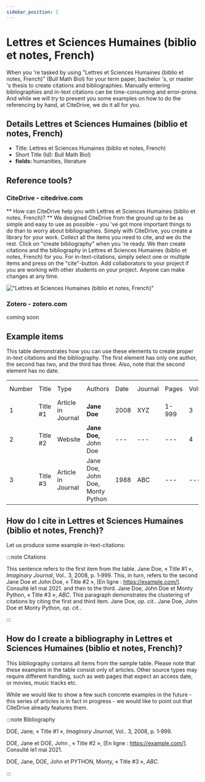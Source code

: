 ```yaml
---
sidebar_position: 1
---
```


# Lettres et Sciences Humaines (biblio et notes, French)

When you 're tasked by using "Lettres et Sciences Humaines (biblio et notes, French)" (Bull Math Biol) for your term paper, bachelor 's, or master 's thesis to create citations and bibliographies.
Manually entering bibliographies and in-text citations can be time-consuming and error-prone. And while we will try to present you some examples on how to do the referencing by hand, at CiteDrive, we do it all for you.

## Details  Lettres et Sciences Humaines (biblio et notes, French)
* Title: Lettres et Sciences Humaines (biblio et notes, French)
* Short Title (Id): Bull Math Biol)
* **fields:** humanities, literature

## Reference tools?
### CiteDrive - citedrive.com
** How can CiteDrive help you with Lettres et Sciences Humaines (biblio et notes, French)? **
We designed CiteDrive from the ground up to be as simple and easy to use as possible - you 've got more important things to do than to worry about bibliographies. Simply with CiteDrive, you create a library for your work. Collect all the items you need to cite, and we do the rest. Click on "create bibliography" when you 're ready. We then create citations and the bibliography in Lettres et Sciences Humaines (biblio et notes, French) for you. For in-text-citations, simply select one or multiple items and press on the "cite"-button. Add collaborators to your project if you are working with other students on your project. Anyone can make changes at any time.


!["Lettres et Sciences Humaines (biblio et notes, French)"](images/lettres-et-sciences-humaines-biblio-et-notes-french.svg "Choose Lettres et Sciences Humaines (biblio et notes, French) in the CiteDrive App")

### Zotero - zotero.com

coming soon

## Example items

This table demonstrates how you can use these elements to create proper in-text citations and the bibliography. The first element has only one author, the second has two, and the third has three. Also, note that the second element has no date.


<table>
  <tr>
   <td>Number
   </td>
   <td>Title
   </td>
   <td>Type
   </td>
   <td>Authors
   </td>
   <td>Date
   </td>
   <td>Journal
   </td>
   <td>Pages
   </td>
   <td>Volume
   </td>
   <td>Issue
   </td>
   <td>Access Date
   </td>
  </tr>
  <tr>
   <td>1
   </td>
   <td>Title #1
   </td>
   <td>Article in Journal
   </td>
   <td><strong>Jane Doe</strong>
   </td>
   <td>2008
   </td>
   <td>XYZ
   </td>
   <td>1-999
   </td>
   <td>3
   </td>
   <td>2
   </td>
   <td>--
   </td>
  </tr>
  <tr>
   <td>
2
   </td>
   <td>Title #2
   </td>
   <td>Website
   </td>
   <td><strong>Jane Doe, </strong>John Doe
   </td>
   <td>---
   </td>
   <td>---
   </td>
   <td>---
   </td>
   <td>4
   </td>
   <td>---
   </td>
   <td>2020-05-01
   </td>
  </tr>
  <tr>
   <td>3
   </td>
   <td>Title #3
   </td>
   <td>Article in Journal
   </td>
   <td>Jane Doe, John Doe, Monty Python
   </td>
   <td>1988
   </td>
   <td>ABC
   </td>
   <td>---
   </td>
   <td>---
   </td>
   <td>16
   </td>
   <td>---
   </td>
  </tr>
</table>



## How do I cite in  Lettres et Sciences Humaines (biblio et notes, French)?

Let us produce some example in-text-citations:

:::note Citations


This sentence refers to the first item from the table. Jane Doe, « Title #1 », <i>Imaginary Journal</i>, Vol.. 3, 2008, p. 1‑999. This, in turn, refers to the second Jane Doe et John  Doe, « Title #2 »,  [En ligne : https://example.com/]. Consulté le1 mai 2021.
and then to the third.  Jane Doe, John Doe et Monty Python, « Title #3 », <i>ABC</i>.
This paragraph demonstrates the clustering of citations by citing the first and third item. Jane Doe, <i>op. cit.</i>. Jane Doe, John Doe et Monty Python, <i>op. cit.</i>.

:::

## How do I create a bibliography in Lettres et Sciences Humaines (biblio et notes, French)?

This bibliography contains all items from the sample table. Please note that these examples in the table consist only of articles. Other source types may require different handling, such as web pages that expect an access date, or movies, music tracks etc.

While we would like to show a few such concrete examples in the future - this series of articles is in fact in progress - we would like to point out that CiteDrive already features them.

:::note Bibliography

DOE, Jane, « Title #1 », <i>Imaginary Journal</i>, Vol.. 3, 2008, p. 1‑999.

DOE, Jane et DOE, John , « Title #2 », [En ligne : https://example.com/]. Consulté le1 mai 2021.

DOE, Jane, DOE, John et PYTHON, Monty, « Title #3 », <i>ABC</i>.



:::


        